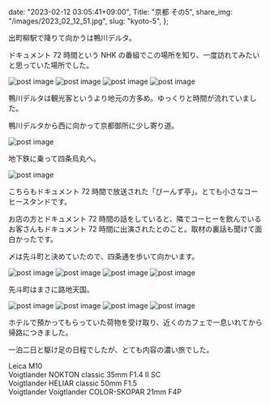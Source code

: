   date: "2023-02-12 03:05:41+09:00",
  Title: "京都 その5",
  share_img: "/images/2023_02_12_51.jpg",
  slug: "kyoto-5",
};

出町柳駅で降りて向かうは鴨川デルタ。

ドキュメント 72 時間という NHK の番組でこの場所を知り、一度訪れてみたいと思っていた場所でした。

<img src="/images/2023_02_12_50.jpg" alt="post image" />
<img src="/images/2023_02_12_51.jpg" alt="post image" />
<img src="/images/2023_02_12_52.jpg" alt="post image" />
<img src="/images/2023_02_12_53.jpg" alt="post image" />

鴨川デルタは観光客というより地元の方多め。ゆっくりと時間が流れていました。

鴨川デルタから西に向かって京都御所に少し寄り道。

<img src="/images/2023_02_12_54.jpg" alt="post image" />

地下鉄に乗って四条烏丸へ。

<img src="/images/2023_02_12_55.jpg" alt="post image" />

こちらもドキュメント 72 時間で放送された「びーんず亭」。とても小さなコーヒースタンドです。

お店の方とドキュメント 72 時間の話をしていると、隣でコーヒーを飲んでいるお客さんもドキュメント 72 時間に出演されたとのこと。取材の裏話も聞けて面白かったです。

〆は先斗町と決めていたので、四条通を歩いて向かいます。

<img src="/images/2023_02_12_56.jpg" alt="post image" />
<img src="/images/2023_02_12_57.jpg" alt="post image" />
<img src="/images/2023_02_12_58.jpg" alt="post image" />
<img src="/images/2023_02_12_59.jpg" alt="post image" />

先斗町はまさに路地天国。

<img src="/images/2023_02_12_60.jpg" alt="post image" />
<img src="/images/2023_02_12_61.jpg" alt="post image" />
<img src="/images/2023_02_12_62.jpg" alt="post image" />
<img src="/images/2023_02_12_63.jpg" alt="post image" />

ホテルで預かってもらっていた荷物を受け取り、近くのカフェで一息いれてから帰路につきました。

一泊二日と駆け足の日程でしたが、とても内容の濃い旅でした。

Leica M10<br />
Voigtlander NOKTON classic 35mm F1.4 Ⅱ SC<br />
Voigtlander HELIAR classic 50mm F1.5<br />
Voigtlander Voigtlander COLOR-SKOPAR 21mm F4P
